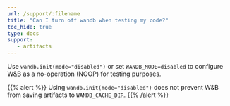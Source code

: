 ```yaml
---
url: /support/:filename
title: "Can I turn off wandb when testing my code?"
toc_hide: true
type: docs
support:
   - artifacts
---
```

Use `wandb.init(mode="disabled")` or set `WANDB_MODE=disabled` to configure W&B as a no-operation (NOOP) for testing purposes.

{{% alert %}}
Using `wandb.init(mode="disabled")` does not prevent W&B from saving artifacts to `WANDB_CACHE_DIR`.
{{% /alert %}}